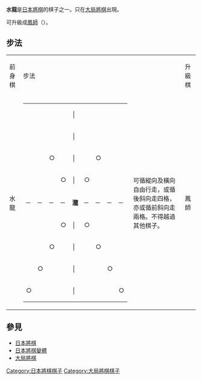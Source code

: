 {{japanese|japanese=水龍|kana=すいりゅう|romaji=Suiryū}}

'''水龍'''是[[日本將棋|日本將棋]]的棋子之一。只在[[大局將棋|大局將棋]]出現。

可升級成[[鳳師|鳳師]]（{{lang|ja|ほうし}}）。

== 步法 ==


{| border="1" cellspacing="0" cellpadding="3"
|----- bgcolor="#dddddd"
| 前身棋 || colspan="2" | 步法 || 升級棋 || colspan="2" | 步法
|-----
| 水龍 ||
{| border="1" cellspacing="0" cellpadding="3"
|-----
|   ||   ||   ||   || │
|   ||   ||   ||  
|-----
|   ||   ||   ||   || │
|   ||   ||   ||  
|-----
|   ||   || ○ ||   || │
|   || ○ ||   ||  
|-----
|   ||   ||   || ○ || │
| ○ ||   ||   ||  
|-----
| ─ || ─ || ─ || ─ || '''瀧''' || ─ || ─ || ─
| ─
|-----
|   ||   ||   || ○ || │
| ○ ||   ||   ||  
|-----
|   ||   || ○ ||   || │
|   || ○ ||   ||  
|-----
|   || ○ ||   ||   || │
|   ||   || ○ ||  
|-----
| ○ ||   ||   ||   || │
|   ||   ||   || ○
|}
| 可循縱向及橫向自由行走，或循後斜向走四格，亦或循前斜向走兩格。不得越過其他棋子。
| 鳳師 ||
{| border="1" cellspacing="0" cellpadding="3"
|-----
| ＼ ||   ||   ||   || │
|   ||   ||   || ／
|-----
|   || ☆ ||   ||   || │
|   ||   || ☆ ||  
|-----
|   ||   || ＼ ||   || │
|   || ／ ||   ||  
|-----
|   ||   ||   || ＼ || │
| ／ ||   ||   ||  
|-----
|   || ○ || ○ || ○ || '''飈''' || ○ || ○ || ○
|  
|-----
|   ||   ||   || ／ || │
| ＼ ||   ||   ||  
|-----
|   ||   || ／ ||   || │
|   || ＼ ||   ||  
|-----
|   || ／ ||   ||   || │
|   ||   || ＼ ||  
|-----
| ／ ||   ||   ||   || │
|   ||   ||   || ＼
|}
|
可循縱向及斜向自由行走，或循橫向走三格。在此情況下不得越過其他棋子。
但是在循前斜向走第三步時，則始可越棋。
|}

==參見==
*[[日本將棋|日本將棋]]
*[[日本將棋變體|日本將棋變體]]
*[[大局將棋|大局將棋]]

[[Category:日本將棋棋子|Category:日本將棋棋子]]
[[Category:大局將棋棋子|Category:大局將棋棋子]]